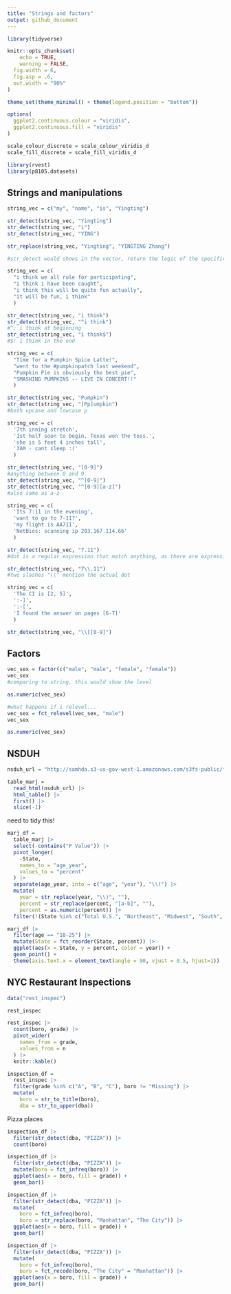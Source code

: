 ```yaml
---
title: "Strings and factors"
output: github_document
---
```


```r
library(tidyverse)

knitr::opts_chunk$set(
	echo = TRUE,
	warning = FALSE,
  fig.width = 6,
  fig.asp = .6,
  out.width = "90%"
)

theme_set(theme_minimal() + theme(legend.position = "bottom"))

options(
  ggplot2.continuous.colour = "viridis",
  ggplot2.continuous.fill = "viridis"
)

scale_colour_discrete = scale_colour_viridis_d
scale_fill_discrete = scale_fill_viridis_d
```

```r
library(rvest)
library(p8105.datasets)
```

## Strings and manipulations

```r
string_vec = c("my", "name", "is", "Yingting")

str_detect(string_vec, "Yingting")
str_detect(string_vec, "i")
str_detect(string_vec, "YING")

str_replace(string_vec, "Yingting", "YINGTING Zhang")

#str_detect would shows in the vector, return the logic of the specific thing you mention. for example, there are 4 values including my, name, is, Yingting, when i mention str_dectect as Yingting, this would show F,F,F,T, as the first three dont show Yingting

```


```r
string_vec = c(
  "i think we all rule for participating",
  "i think i have been caught",
  "i think this will be quite fun actually",
  "it will be fun, i think"
  )

str_detect(string_vec, "i think")
str_detect(string_vec, "^i think")
#^: i think at beginning
str_detect(string_vec, "i think$")
#$: i think in the end
```


```r
string_vec = c(
  "Time for a Pumpkin Spice Latte!",
  "went to the #pumpkinpatch last weekend",
  "Pumpkin Pie is obviously the best pie",
  "SMASHING PUMPKINS -- LIVE IN CONCERT!!"
  )

str_detect(string_vec, "Pumpkin")
str_detect(string_vec, "[Pp]umpkin")
#both upcase and lowcase p
```

```r
string_vec = c(
  '7th inning stretch',
  '1st half soon to begin. Texas won the toss.',
  'she is 5 feet 4 inches tall',
  '3AM - cant sleep :('
  )

str_detect(string_vec, "[0-9]")
#anything between 0 and 9
str_detect(string_vec, "^[0-9]")
str_detect(string_vec, "^[0-9][a-z]")
#also same as a-z
```

```r
string_vec = c(
  'Its 7:11 in the evening',
  'want to go to 7-11?',
  'my flight is AA711',
  'NetBios: scanning ip 203.167.114.66'
  )

str_detect(string_vec, "7.11")
#dot is a regular expression that match anything, as there are expression between 7 and 11, dot shows any expression with 7 and 11. however, since there is no expression at the third 711, this returns false

str_detect(string_vec, "7\\.11")
#two slashes "\\" mention the actual dot
```

```r
string_vec = c(
  'The CI is [2, 5]',
  ':-]',
  ':-[',
  'I found the answer on pages [6-7]'
  )

str_detect(string_vec, "\\[[0-9]")
```


## Factors

```r
vec_sex = factor(c("male", "male", "female", "female"))
vec_sex
#comparing to string, this would show the level

as.numeric(vec_sex)

#what happens if i relevel...
vec_sex = fct_relevel(vec_sex, "male")
vec_sex

as.numeric(vec_sex)
```

## NSDUH

```r
nsduh_url = "http://samhda.s3-us-gov-west-1.amazonaws.com/s3fs-public/field-uploads/2k15StateFiles/NSDUHsaeShortTermCHG2015.htm"

table_marj = 
  read_html(nsduh_url) |> 
  html_table() |> 
  first() |> 
  slice(-1)
```

need to tidy this!

```r
marj_df =
  table_marj |> 
  select(-contains("P Value")) |> 
  pivot_longer(
    -State,
    names_to = "age_year",
    values_to = "percent"
  ) |> 
  separate(age_year, into = c("age", "year"), "\\(") |> 
  mutate(
    year = str_replace(year, "\\)", ""),
    percent = str_replace(percent, "[a-b]", ""),
    percent = as.numeric(percent)) |> 
  filter(!(State %in% c("Total U.S.", "Northeast", "Midwest", "South", "West")))
```

```r
marj_df |> 
  filter(age == "18-25") |> 
  mutate(State = fct_reorder(State, percent)) |> 
  ggplot(aes(x = State, y = percent, color = year)) +
  geom_point() + 
  theme(axis.text.x = element_text(angle = 90, vjust = 0.5, hjust=1))
```



## NYC Restaurant Inspections

```r
data("rest_inspec")

rest_inspec
```


```r
rest_inspec |> 
  count(boro, grade) |> 
  pivot_wider(
    names_from = grade,
    values_from = n
  ) |> 
  knitr::kable()
```

```r
inspection_df = 
  rest_inspec |> 
  filter(grade %in% c("A", "B", "C"), boro != "Missing") |> 
  mutate(
    boro = str_to_title(boro),
    dba = str_to_upper(dba))
```

Pizza places

```r
inspection_df |> 
  filter(str_detect(dba, "PIZZA")) |> 
  count(boro)
```


```r
inspection_df |> 
  filter(str_detect(dba, "PIZZA")) |> 
  mutate(boro = fct_infreq(boro)) |> 
  ggplot(aes(x = boro, fill = grade)) + 
  geom_bar()
```




```r
inspection_df |> 
  filter(str_detect(dba, "PIZZA")) |> 
  mutate(
    boro = fct_infreq(boro), 
    boro = str_replace(boro, "Manhattan", "The City")) |> 
  ggplot(aes(x = boro, fill = grade)) + 
  geom_bar()
```

```r
inspection_df |> 
  filter(str_detect(dba, "PIZZA")) |> 
  mutate(
    boro = fct_infreq(boro), 
    boro = fct_recode(boro, "The City" = "Manhattan")) |> 
  ggplot(aes(x = boro, fill = grade)) + 
  geom_bar()
```








